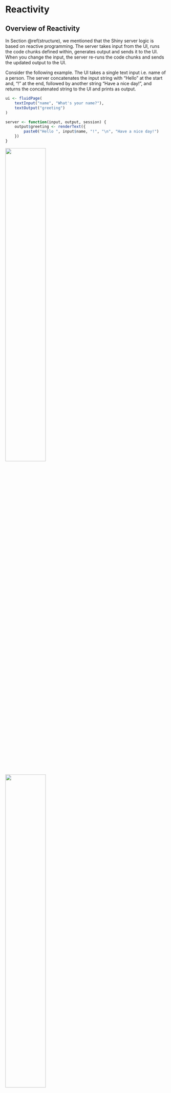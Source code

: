 # Reactivity{#reactivity}

## Overview of Reactivity

In Section \@ref(structure), we mentioned that the Shiny server logic is based on reactive programming. The server takes input from the UI, runs the code chunks defined within, generates output and sends it to the UI. When you change the input, the server re-runs the code chunks and sends the updated output to the UI.

Consider the following example. The UI takes a single text input i.e. name of a person. The server concatenates the input string with "Hello" at the start and, "!" at the end, followed by another string "Have a nice day!", and returns the concatenated string to the UI and prints as output.
```r
ui <- fluidPage(
    textInput("name", "What's your name?"),
    textOutput("greeting")
)

server <- function(input, output, session) {
    output$greeting <- renderText({
        paste0("Hello ", input$name, "!", "\n", "Have a nice day!")
    })
}
```
![](figs/Nitika.png){width=50%}
![](figs/Batman.png){width=50%}
![](figs/Aladdin.png){width=50%}

### Challenge 3: Modify `greeting.R` to print the uppercase letters (breakout){- .challenge}
Open `ShinyApps/reactive/greeting.R` and edit the file to print the input name in uppercase letters. The new app should:

* Ask your name in lowercase letters, example: "batman".

* And outputs- "Your name in uppercase letters is: BATMAN".

Hint: Get help on  `toupper()`

## R expressions vs Reactive expressions

Most R code typically deals with static data. What makes Shiny apps magical is the fact that they are interactive which is made possible due to  reactivity. There are two important aspects to reactivity:

1. Reactive expressions produce the latest computation

2. Reactive expressions save re-computation.

Consider the following example. We assign a value of `5` to the variable `a`. Using R expressions, we add `10` to `a`, which prints the result as `15`. Then, we update the value of `a` to `10`. Even though, the new value of `a` is now `10`, nothing happens! This is because, we haven't called the expression `a + 10`. In order to see the updated output of our expression, we need to explicitly re-run the expression. This is how the R expressions work.

```r
a <- 5
(sum <- a + 10)
```

```r
a <- 10
sum
```

However, this problem could be solved by using a function. Here we create a function to add `10` to a number. 
```r
add10 <- function(num){
    result <- num + 10
    return(result)
}
add10(a)
```
Using a function gives us the latest compute with the latest input value. However, it doesn't save computation. The function will perform the computation even if the input value remains unchanged. That's just how functions work.

```r
add10(num=10)
```

When working with trivial examples or data sets, computation isn't an issue. But with increasing complexity, computation can be really expensive. We can save re-computation and get the latest computation with the magic of Reactive programming. Now, let's take a look at some reactive expressions.


The input of a reactive expression is called a reactive input. When we change the reactive input value `input$a`, the expression itself changes and re-executes itself, only if necessary.

Example of a reactive expression
```r
library(shiny)
y <- reactive(input$a + 1)
```

You can write the same expression in different ways:
```r
# or
y <- reactive({
    input$a + 1
})

# or
y <- reactive({
    return(input$a + 1)
})
```

### Advanced: Workings of reactive expressions {- .advanced}
This is an optional section that explains the workings of reactive expressions in a little more detail.

In the following example, we have a reactive input `input$a`, where `a =1`. We create a reactive expression, `expr1` which is just a function.
```r
input <- reactiveValues(a=1)

expr1 <- reactive({
    (input$a + 3)*4})
```

`isolate()` helps us view the values of the reactive expression in the R console. 
```r

isolate(expr1())
```

Now, we change the value of our reactive input and update the expression. Remember, we're not computing anything, we're just updating an expression.
```r
input <- reactiveValues(a=5)

expr1 <- reactive({
    (input$a + 3)*4})
```


```r
isolate(expr1())
```

## Accessing Reactivity

There are two types of functions that we can use to access reactivity. We can use `render` functions or the `reactive` function. In most simple examples of Shiny applications, we are able to directly connect/link an input widget and an output object with a `renderX` function (e.g `renderTable`, `renderText`, `renderPlot`). These `renderX` functions are activated/re-calculated whenever the value of `input$someInputId` provided to that `renderX` function is updated/changed.

In such situations, the result is directed to an output on the UI. But what if you wanted to use the calculated result for multiple outputs? Since the `render` function directs its result into an output, this means that this value is not freely available to be used by other `render` functions. One solution could be to run the calculation multiple times with each `render` function. This isn't a very efficient solution but it might be one that would do the job. However consider if the calculation was a very large one, rerunning this calculation multiple times might slow the app down a lot to the point of it becoming inoperable.

This is a situation where a `reactive` function would be useful. The output of a reactive function can be assigned to a variable name and this variable can be called within different `render` functions. Like a `render` function, the `reactive` function is recalculated any time the value of `input$anInputId` inside the reactive function is updated or changed. 

Therefore for a more efficient solution, the calculation could performed in the reactive function once and then in multiple `render` functions, the value of the `reactive` function could be called.

Here is an example without a `reactive` function, somewhat contrived:

```r
library(shiny)
data("airquality")

ui <- fluidPage(
  sliderInput(inputId = "tempModifier", label = "this slider will multiply the temperature column of the `airquality` dataset by the selected value", min = 0, 
        max = 100, value = 50),
  textOutput(outputId = "airResult"),
  plotOutput(outputId = "plotResult")
)

server <- function(input, output, session) {
  output$airResult <- renderText({
    new_temp <- airquality$Temp * input$tempModifier 
    paste0("the average of the modified temperature is:", mean(new_temp))
  })
  
  output$plotResult <-  renderPlot({
    new_temp <- airquality$Temp * input$tempModifier # we are performing the same calculation twice
    plot(x=airquality$Temp, y = new_temp, ylim = c(0, 8000))
  })
  
}

shinyApp(ui, server)
```

Here an example with a `reactive` function:

```r
library(shiny)
data("airquality")

ui <- fluidPage(
  sliderInput(inputId = "tempModifier", label = "this slider will multiply the temperature column of the `airquality` dataset by the selected value", min = 0, 
        max = 100, value = 50),
  textOutput(outputId = "airResult"),
  plotOutput(outputId = "plotResult")
)

server <- function(input, output, session) {
  # we've used a reactive function to create a reactive variable which can be used by both render functions 
  new_temp <-  reactive({
    airquality$Temp * input$tempModifier
  })
  
  output$airResult <- renderText({
    paste0("the average of the modified temperature is:", mean(new_temp()))
  })
  
  output$plotResult <-  renderPlot({
    plot(x=airquality$Temp, y = new_temp(), ylim = c(0, 8000))
  })
  
}

shinyApp(ui, server)
```


### Challenge 4: Create a function that uses pythagoras theorm to calculate hypotenuse, if height and base variables are given (breakout).{- .challenge}
In this challenge, you have 2 input sliders for `a` and `b` in the UI. Create a server function to compute pythagoras theorm and calculate hypotenuse.
```r
ui_pythagoras <- fluidPage(
    titlePanel("Hypotenuse app"),
    sliderInput("a", "Length a", 0, 10, 5),
    sliderInput("b", "Length b", 0, 10, 5)
    )
```

